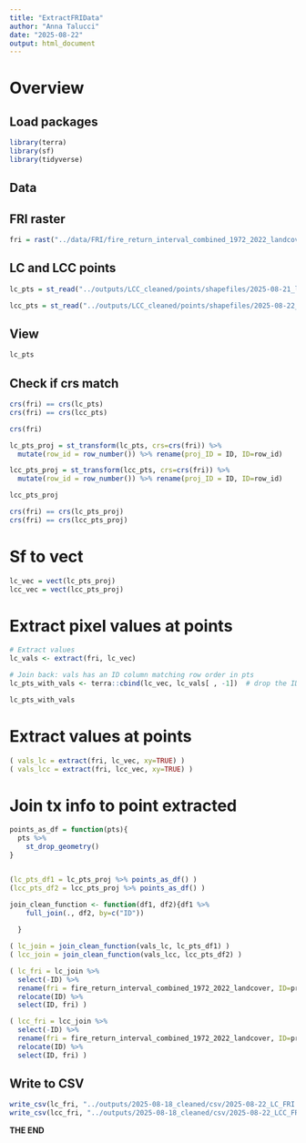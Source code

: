 ```yaml
---
title: "ExtractFRIData"
author: "Anna Talucci"
date: "2025-08-22"
output: html_document
---
```




# Overview


## Load packages

```r
library(terra)
library(sf)
library(tidyverse)
```

## Data

## FRI raster

```r
fri = rast("../data/FRI/fire_return_interval_combined_1972_2022_landcover.tif")
```


## LC and LCC points

```r

lc_pts = st_read("../outputs/LCC_cleaned/points/shapefiles/2025-08-21_lc_pts_WGS84.shp")

lcc_pts = st_read("../outputs/LCC_cleaned/points/shapefiles/2025-08-22_lcc_pts_all_WGS84.shp")
```

## View 

```r
lc_pts
```

## Check if crs match

```r
crs(fri) == crs(lc_pts)
crs(fri) == crs(lcc_pts)
```

```r
crs(fri)
```

```r
lc_pts_proj = st_transform(lc_pts, crs=crs(fri)) %>% 
  mutate(row_id = row_number()) %>% rename(proj_ID = ID, ID=row_id)

lcc_pts_proj = st_transform(lcc_pts, crs=crs(fri)) %>%
  mutate(row_id = row_number()) %>% rename(proj_ID = ID, ID=row_id)

```

```r
lcc_pts_proj
```
```r
crs(fri) == crs(lc_pts_proj)
crs(fri) == crs(lcc_pts_proj)
```

# Sf to vect

```r
lc_vec = vect(lc_pts_proj)
lcc_vec = vect(lcc_pts_proj)
```

# Extract pixel values at points


```r
# Extract values
lc_vals <- extract(fri, lc_vec)

# Join back: vals has an ID column matching row order in pts
lc_pts_with_vals <- terra::cbind(lc_vec, lc_vals[ , -1])  # drop the ID column

lc_pts_with_vals
```


# Extract values at points

```r
( vals_lc = extract(fri, lc_vec, xy=TRUE) )
( vals_lcc = extract(fri, lcc_vec, xy=TRUE) )

```

# Join tx info to point extracted

```r
points_as_df = function(pts){
  pts %>%
    st_drop_geometry()
}


(lc_pts_df1 = lc_pts_proj %>% points_as_df() )
(lcc_pts_df2 = lcc_pts_proj %>% points_as_df() )
```


```r
join_clean_function <- function(df1, df2){df1 %>%
    full_join(., df2, by=c("ID")) 
   
  }

( lc_join = join_clean_function(vals_lc, lc_pts_df1) )
( lcc_join = join_clean_function(vals_lcc, lcc_pts_df2) )

```
```r
( lc_fri = lc_join %>% 
  select(-ID) %>%
  rename(fri = fire_return_interval_combined_1972_2022_landcover, ID=proj_ID) %>%
  relocate(ID) %>%
  select(ID, fri) )
```

```r
( lcc_fri = lcc_join %>% 
  select(-ID) %>%
  rename(fri = fire_return_interval_combined_1972_2022_landcover, ID=proj_ID) %>%
  relocate(ID) %>%
  select(ID, fri) )
```

## Write to CSV

```r
write_csv(lc_fri, "../outputs/2025-08-18_cleaned/csv/2025-08-22_LC_FRI.csv")
write_csv(lcc_fri, "../outputs/2025-08-18_cleaned/csv/2025-08-22_LCC_FRI.csv")
```

**THE END**
